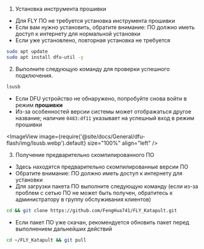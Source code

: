 1. Установка инструмента прошивки

* Для FLY ПО не требуется установка инструмента прошивки
* Если вам нужно установить, обратите внимание: ПО должно иметь доступ к интернету для нормальной установки
* Если уже установлено, повторная установка не требуется

```bash
sudo apt update
sudo apt install dfu-util -y
```

2. Выполните следующую команду для проверки успешного подключения.

```bash
lsusb
```

* Если DFU устройство не обнаружено, попробуйте снова войти в режим **прошивки**
* Из-за особенностей версии системы может отображаться другое название; наличие `0483:df11` указывает на успешный вход в режим прошивки

<ImageView image={require('@site/docs/General/dfu-flash/img/lsusb.webp').default} size="100%" align="left" />


3. Получение предварительно скомпилированного ПО

* Здесь находятся предварительно скомпилированные версии ПО
* Обратите внимание: ПО должно иметь доступ к интернету для установки
* Для загрузки пакета ПО выполните следующую команду (если из-за проблем с сетью ПО не может быть получен, обратитесь к администратору в группу обслуживания клиентов)

```bash
cd && git clone https://github.com/FengHua741/FLY_Katapult.git
```

* Если пакет ПО уже скачан, рекомендуется обновить пакет перед выполнением дальнейших действий

```bash
cd ~/FLY_Katapult && git pull
```

